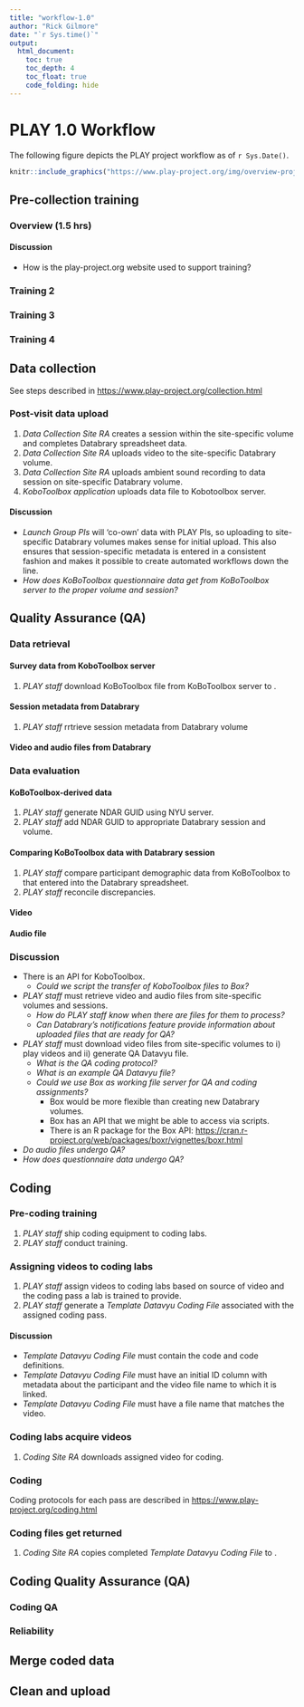 ```yaml
---
title: "workflow-1.0"
author: "Rick Gilmore"
date: "`r Sys.time()`"
output: 
  html_document:
    toc: true
    toc_depth: 4
    toc_float: true
    code_folding: hide
---
```


# PLAY 1.0 Workflow

The following figure depicts the PLAY project workflow as of `r Sys.Date()`.

```r
knitr::include_graphics("https://www.play-project.org/img/overview-project.png")
```

## Pre-collection training

### Overview (1.5 hrs)

#### Discussion

- How is the play-project.org website used to support training?

### Training 2

### Training 3

### Training 4

## Data collection

See steps described in <https://www.play-project.org/collection.html>

### Post-visit data upload

1. *Data Collection Site RA* creates a session within the site-specific volume and completes Databrary spreadsheet data.
1. *Data Collection Site RA* uploads video to the site-specific Databrary volume.
1. *Data Collection Site RA* uploads ambient sound recording to data session on site-specific Databrary volume.
1. *KoboToolbox application* uploads data file to Kobotoolbox server.

#### Discussion

- *Launch Group PIs* will 'co-own' data with PLAY PIs, so uploading to site-specific Databrary volumes makes sense for initial upload.
This also ensures that session-specific metadata is entered in a consistent fashion and makes it possible to create automated workflows down the line.
- *How does KoBoToolbox questionnaire data get from KoBoToolbox server to the proper volume and session?*

## Quality Assurance (QA)

### Data retrieval

#### Survey data from KoboToolbox server

1. *PLAY staff* download KoBoToolbox file from KoBoToolbox server to <WORKING DIRECTORY UNSPECIFIED>.

#### Session metadata from Databrary

1. *PLAY staff* rrtrieve session metadata from Databrary volume

#### Video and audio files from Databrary

### Data evaluation

#### KoBoToolbox-derived data

1. *PLAY staff* generate NDAR GUID using NYU server.
1. *PLAY staff* add NDAR GUID to appropriate Databrary session and volume.

#### Comparing KoBoToolbox data with Databrary session

1. *PLAY staff* compare participant demographic data from KoBoToolbox to that entered into the Databrary spreadsheet.
1. *PLAY staff* reconcile discrepancies.

#### Video

#### Audio file

### Discussion

- There is an API for KoboToolbox.
  - *Could we script the transfer of KoboToolbox files to Box?*
- *PLAY staff* must retrieve video and audio files from site-specific volumes and sessions. 
  - *How do PLAY staff know when there are files for them to process?*
  - *Can Databrary's notifications feature provide information about uploaded files that are ready for QA?*
- *PLAY staff* must download video files from site-specific volumes to i) play videos and ii) generate QA Datavyu file.
  - *What is the QA coding protocol?*
  - *What is an example QA Datavyu file?*
  - *Could we use Box as working file server for QA and coding assignments?*
    - Box would be more flexible than creating new Databrary volumes.
    - Box has an API that we might be able to access via scripts.
    - There is an R package for the Box API: <https://cran.r-project.org/web/packages/boxr/vignettes/boxr.html>
- *Do audio files undergo QA?*
- *How does questionnaire data undergo QA?*

## Coding

### Pre-coding training

1. *PLAY staff* ship coding equipment to coding labs.
1. *PLAY staff* conduct training.

### Assigning videos to coding labs

1. *PLAY staff* assign videos to coding labs based on source of video and the coding pass a lab is trained to provide.
1. *PLAY staff* generate a *Template Datavyu Coding File* associated with the assigned coding pass.

#### Discussion

- *Template Datavyu Coding File* must contain the code and code definitions.
- *Template Datavyu Coding File* must have an initial ID column with metadata about the participant and the video file name to which it is linked.
- *Template Datavyu Coding File* must have a file name that matches the video.

### Coding labs acquire videos

1. *Coding Site RA* downloads assigned video for coding.

### Coding

Coding protocols for each pass are described in <https://www.play-project.org/coding.html>

### Coding files get returned

1. *Coding Site RA* copies completed *Template Datavyu Coding File* to <FILE DIRECTORY NOT YET ASSIGNED>.

## Coding Quality Assurance (QA)

### Coding QA

### Reliability

## Merge coded data

## Clean and upload
